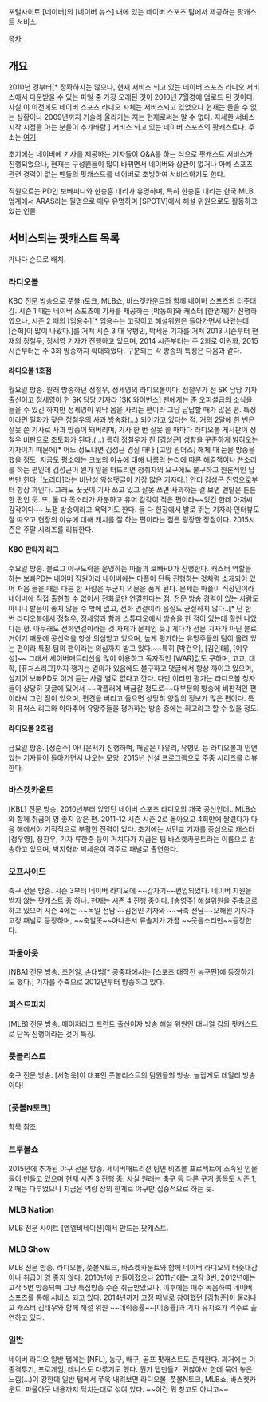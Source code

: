 포털사이트 [네이버]의 [네이버 뉴스] 내에 있는 네이버 스포츠 팀에서 제공하는 팟캐스트 서비스.

[[목차]]
== 개요 ==
2010년 경부터[* 정확하지는 않으나, 현재 서비스 되고 있는 네이버 스포츠 라디오 서비스에서 다운받을 수 있는 파일 중 가장 오래된 것이 2010년 7월경에 업로드 된 것이다. 사실 이 이전에도 네이버 스포츠 라디오 자체는 서비스되고 있었으나 현재는 들을 수 없는 상황이나 2009년까지 거슬러 올라가는 지는 현재로써는 알 수 없다. 자세한 서비스 시작 시점을 아는 분들이 추가바람.] 서비스 되고 있는 네이버 스포츠의 팟캐스트다. 주소는 [http://sports.news.naver.com/radio/index.nhn 여기].

초기에는 네이버에 기사를 제공하는 기자들이 Q&A를 하는 식으로 팟캐스트 서비스가 진행되었으나, 현재는 구성원들이 많이 바뀌면서 네이버와 상관이 없거나 아예 스포츠 관련 경력이 없는 팬들의 팟캐스트를 네이버로 초빙하여 서비스하기도 한다.

직원으로는 PD인 보빠피디와 한승훈 대리가 유명하며, 특히 한승훈 대리는 한국 MLB 업계에서 ARAS라는 필명으로 매우 유명하며 [SPOTV]에서 해설 위원으로도 활동하고 있는 인물.
== 서비스되는 팟캐스트 목록 ==
가나다 순으로 배치.
=== 라디오볼 ===
KBO 전문 방송으로 풋볼n토크, MLB쇼, 바스켓카운트와 함께 네이버 스포츠의 터줏대감. 시즌 1 때는 네이버 스포츠에 기사를 제공하는 [박동희]와 캐스터 [한명재]가 진행하였으나, 시즌 2 때의 [임용수][* 임용수는 고정이고 해설위원은 돌아가면서 나왔는데 [손혁]이 많이 나왔다.]를 거쳐 시즌 3 때 유병민, 박세운 기자를 거쳐 2013 시즌부터 현재의 정철우, 정세영 기자가 진행하고 있으며, 2014 시즌부터는 주 2회로 이원화, 2015시즌부터는 주 3회 방송까지 확대되었다. 구분되는 각 방송의 특징은 다음과 같다.
==== 라디오볼 1호점 ====
월요일 방송. 원래 방송하던 정철우, 정세영의 라디오볼이다. 정철우가 전 SK 담당 기자 출신이고 정세영이 현 SK 담당 기자라 [SK 와이번스] 팬에게는 준 오피셜급의 소식을 들을 수 있긴 하지만 정세영이 워낙 몸을 사리는 편이라 그냥 답답할 때가 많은 편. 특징이라면 필화가 잦은 정철우의 사과 방송화(...) 되어가고 있다는 점. 거의 2달에 한 번은 잘못 쓴 기사로 사과 방송이 돼버리며, 기사 한 번 잘못 쓸 때마다 라디오볼 게시판이 정철우 비판으로 초토화가 된다.(...) 특히 정철우가 친 [김성근] 성향을 꾸준하게 밝혀오는 기자이기 때문에[* 어느 정도냐면 김성근 경질 때나 [고양 원더스] 해체 때 눈물 방송을 했을 정도. 지금도 평소에는 크보의 이슈에 대해 나름의 논리에 따른 해결책이나 쓴소리를 하는 편인데 김성근이 뭔가 일을 터뜨리면 청취자의 요구에도 불구하고 원론적인 답변만 한다. [노리타]라는 비난성 악성댓글이 가장 많은 기자다.] 안티 김성근 진영으로부터 항상 까인다. 그래도 꿋꿋이 기사 쓰고 있고 잘못 쓰면 사과하는 걸 보면 멘탈은 튼튼한 편인 듯. 또, 둘 다 목소리가 차분하고 유머 감각이 적은 편이라~~있긴 한데 아저씨 감각이다~~ 노잼 방송이라고 욕먹기도 한다. 둘 다 현장에서 발로 뛰는 기자라 인터뷰도 잘 따오고 현장의 이슈에 대해 캐치를 잘 하는 편이라는 점은 굉장한 장점이다. 2015시즌은 주말 시리즈를 리뷰한다.
==== KBO 판타지 리그 ====
수요일 방송. 블로그 야구도락을 운영하는 마플과 보빠PD가 진행한다. 캐스터 역할을 하는 보빠PD는 네이버 직원이라 네이버에는 마플이 단독 진행하는 것처럼 소개되어 있어 처음 들을 때는 다른 한 사람은 누군지 의문을 품게 된다. 문제는 마플이 직장인이라 네이버에 직접 출현할 수 없어서 전화로만 연결한다는 점. 전문 방송 경력이 있는 사람도 아니니 발음이 좋지 않을 수 밖에 없고, 전화 연결이라 음질도 균질하지 않다..[* 단 한 번 라디오볼에서 정철우, 정세영과 함께 스튜디오에서 방송을 한 적이 있는데 훨씬 나았다는 평. 아무래도 전화연결이라는 것 자체가 문제인 듯.] 게다가 전문 기자가 아닌 블로거이기 때문에 공신력을 항상 의심받고 있으며, 높게 평가하는 유망주들의 팀이 몰려 있는 편이라 특정 팀의 팬이라는 의심까지 받고 있다.~~특히 [박건우], [김인태], [이우성]~~ 그래서 세이버매트리션을 많이 이용하고 독자적인 [WAR]값도 구하며, 고교, 대학, [퓨처스리그]까지 챙기는 열의가 있음에도 불구하고 댓글에서 항상 까이고 있으며, 심지어 보빠PD도 이거 듣는 사람 별로 없다고 깐다. 다만 이러한 평가는 라디오볼 청자들이 상당히 댓글에 있어서 ~~악플러에 버금갈 정도로~~대부분의 방송에 비판적인 편이라서 그런 점이 있으며, 편견을 버리고 들으면 상당히 양질의 정보가 많은 편이다. 특히 퓨처스 리그와 아마추어 유망주들을 평가하는 방송 중에는 최고라고 할 수 있을 정도.
==== 라디오볼 2호점 ====
금요일 방송. [정순주] 아나운서가 진행하며, 패널은 나유리, 유병민 등 라디오볼과 인연있는 기자들이 돌아가면서 나오는 모양. 2015년 신설 프로그램으로 주중 시리즈를 리뷰한다. 
=== 바스켓카운트 ===
[KBL] 전문 방송. 2010년부터 있었던 네이버 스포츠 라디오의 개국 공신인데...MLB쇼와 함께 취급이 영 좋지 않은 편. 2011-12 시즌 시즌 2로 돌아오고 4회만에 짤렸다가 다음 해에서야 기적적으로 부활한 전력이 있다. 초기에는 서민교 기자를 중심으로 캐스터 [정우영], 정찬우, 기자 류한준 등이 거치다가 지금은 팀 바스켓카운트라는 이름으로 방송하고 있으며, 박지혁과 박세운이 격주로 패널로 출연한다.
=== 오프사이드 === 
축구 전문 방송. 시즌 3부터 네이버 라디오에 ~~갑자기~~편입되었다. 네이버 지원을 받지 않는 팟캐스트 중 하나. 현재는 시즌 4 진행 중이다. [송영주] 해설위원을 주축으로 하고 있으며 시즌 4에는 ~~독일 전담~~김현민 기자와 ~~국축 전담~~오해원 기자가 고정 패널로 등장하며, ~~축알못~~아나운서 류솔지가 가끔 ~~웃음소리만~~등장한다.
=== 파울아웃 ===
[NBA] 전문 방송. 조현일, 손대범[* 공중파에서는 [스포츠 대작전 농구편]에 등장하기도 했다.] 기자를 주축으로 2012년부터 방송하고 있다.
=== 퍼스트피치 ===
[MLB] 전문 방송. 메이저리그 프런트 출신이자 방송 해설 위원인 대니얼 김의 팟캐스트로 단독 진행이라는 것이 특징.
=== 풋볼리스트 ===
축구 전문 방송. [서형욱]이 대표인 풋볼리스트의 팀원들의 방송. 놀랍게도 데일리 방송이다!
=== [풋볼N토크] ===
항목 참조.
=== 트루볼쇼 ===
2015년에 추가된 야구 전문 방송. 세이버매트리션 팀인 비즈볼 프로젝트에 소속된 인물들이 만들고 있으며 현재 시즌 3 진행 중. 사실 원래는 축구 등 다른 구기 종목도 시즌 1, 2 때는 다루었으나 지금은 역량 상의 한계로 야구만 집중적으로 하는 듯.
=== MLB Nation ===
MLB 전문 사이트 [엠엘비네이션]에서 만드는 팟캐스트.
=== MLB Show === 
MLB 전문 방송. 라디오볼, 풋볼N토크, 바스켓카운트와 함께 네이버 라디오의 터줏대감이나 취급이 영 좋지 않다. 2010년에 만들어졌으나 2011년에는 고작 3번, 2012년에는 고작 5번 방송되며 그냥 특집방송 수준 취급받았으나, 이후에는 매주 녹음하여 네이버 스포츠를 통해 서비스 되고 있다. 2014년까지 고정 패널로 참여했던 [김형준]이 물러나고 캐스터 김태우와 함께 해설 위원 ~~데릭종률~~[이종률]과 기자 유지호가 격주로 출연하고 있다.
=== 일반 ===
네이버 라디오 일반 탭에는 [NFL], 농구, 배구, 골프 팟캐스트도 존재한다. 과거에는 이종격투기, 프로게임, 테니스도 다루기도 했다. 뭔가 탭만들기 귀찮아서 한데 묶어 놓은 느낌(...)이 강한데 일반 탭에서 쭈욱 내려보면 라디오볼, 풋볼N토크, MLB쇼, 바스켓카운트, 파울아웃 내용까지 닥치는대로 섞여 있다. ~~이건 뭐 창고도 아니고~~
